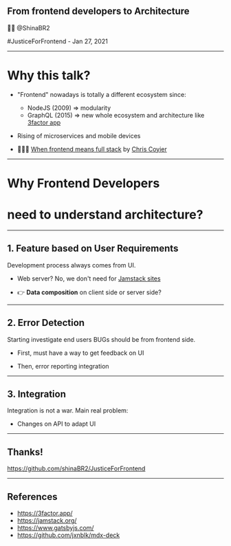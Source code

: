 

<Head>
  <title>JusticeForFrontend - From frontend developers to Architecture</title>
  <meta name="twitter:card" content="summary_large_image" />
  <meta name="twitter:site" content="@shinabr2" />
  <meta
    name="twitter:title"
    content="JusticeForFrontend - From frontend developers to Architecture"
  />
  <meta
    name="twitter:description"
    content="JusticeForFrontend - Frontend developers nowadays should be highly envolved into architecture"
  />
  <meta
    name="twitter:image"
    content="https://mdx-talk.developermode.com/images/mdx-talk-title-slide.png"
  />
  <meta
    property="og:title"
    content="JusticeForFrontend - From frontend developers to Architecture"
  />
  <meta property="og:type" content="website" />
  <meta property="og:url" content="https://mdx-talk.developermode.com/" />
  <meta
    property="og:image"
    content="https://mdx-talk.developermode.com/images/mdx-talk-title-slide.png"
  />
  <meta
    property="og:description"
    content="JusticeForFrontend - Frontend developers nowadays should be highly envolved into architecture"
  />
</Head>

## From frontend developers to Architecture

👨‍💻 @ShinaBR2

#JusticeForFrontend - Jan 27, 2021<br/>

---

# Why this talk?

<Steps>

  - "Frontend" nowadays is totally a different ecosystem since:
    + NodeJS (2009) => modularity
    + GraphQL (2015) => new whole ecosystem and architecture like [3factor app](https://3factor.app/)

  - Rising of microservices and mobile devices

  - 👏👏👏 [When frontend means full stack](https://increment.com/frontend/when-frontend-means-full-stack/) by [Chris Coyier](https://chriscoyier.net/)

</Steps>

---

# Why Frontend Developers
# need to understand architecture?

---

## 1. Feature based on User Requirements

Development process always comes from UI.

<Steps>

- Web server? No, we don't need for [Jamstack sites](https://jamstack.org/)

- 👉 **Data composition** on client side or server side?

</Steps>

---


## 2. Error Detection

Starting investigate end users BUGs should be from frontend side.

<Steps>

- First, must have a way to get feedback on UI

- Then, error reporting integration

</Steps>

---

## 3. Integration

Integration is not a war. Main real problem:

- Changes on API to adapt UI

---

## Thanks!

https://github.com/shinaBR2/JusticeForFrontend

---

## References

- https://3factor.app/
- https://jamstack.org/
- https://www.gatsbyjs.com/
- https://github.com/jxnblk/mdx-deck
